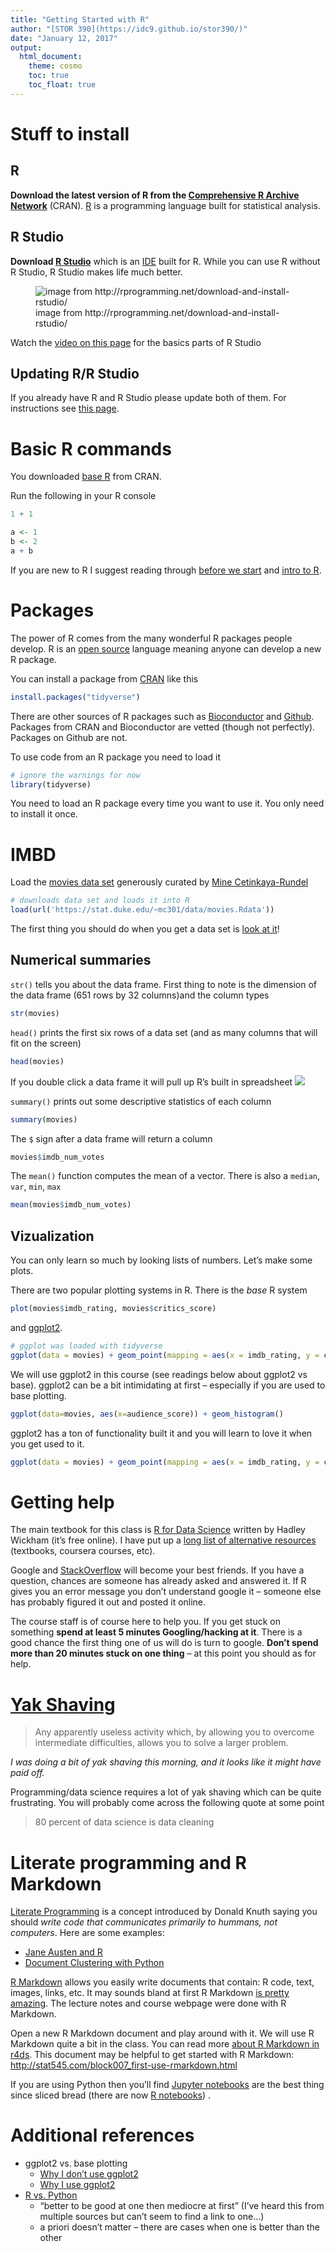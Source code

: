 ```yaml
---
title: "Getting Started with R"
author: "[STOR 390](https://idc9.github.io/stor390/)"
date: "January 12, 2017"
output: 
  html_document:
    theme: cosmo
    toc: true
    toc_float: true
---
```


# Stuff to install

## R

**Download the latest version of R from the [Comprehensive R Archive Network](https://cran.rstudio.com/)** (CRAN). [R](https://www.r-project.org/about.html) is a programming language built for statistical analysis.

## R Studio

**Download [R Studio](https://www.rstudio.com/products/rstudio/#Desktop)** which is an [IDE](https://en.wikipedia.org/wiki/Integrated_development_environment) built for R. While you can use R without R Studio, R Studio makes life much better.

![image from http://rprogramming.net/download-and-install-rstudio/](rstudio.png)


Watch the [video on this page](https://www.rstudio.com/products/RStudio/) for the basics parts of R Studio

## Updating R/R Studio

If you already have R and R Studio please update both of them. For instructions see [this page](http://bioinfo.umassmed.edu/bootstrappers/bootstrappers-courses/courses/rCourse/Additional_Resources/Updating_R.html).

# Basic R commands
You downloaded [base R](https://www.rstudio.com/wp-content/uploads/2016/05/base-r.pdf) from CRAN.

Run the following in your R console
```r
1 + 1
```

```r
a <- 1
b <- 2
a + b
```


If you are new to R I suggest reading through [before we start](http://www.datacarpentry.org/R-ecology-lesson/00-before-we-start.html) and [intro to R](http://www.datacarpentry.org/R-ecology-lesson/01-intro-to-R.html). 

# Packages
The power of R comes from the many wonderful R packages people develop. R is an [open source](https://en.wikipedia.org/wiki/Open-source_software) language meaning anyone can develop a new R package. 

You can install a package from [CRAN](https://cran.r-project.org/) like this
```r
install.packages("tidyverse")
```

There are other sources of R packages such as [Bioconductor](http://www.bioconductor.org/) and [Github](https://github.com/). Packages from CRAN and Bioconductor are vetted (though not perfectly). Packages on Github are not.

To use code from an R package you need to load it
```r
# ignore the warnings for now
library(tidyverse)
```
You need to load an R package every time you want to use it. You only need to install it once.

# IMBD
Load the [movies data set](http://www2.stat.duke.edu/~mc301/data/movies.html) generously curated by [Mine Cetinkaya-Rundel](http://www2.stat.duke.edu/~mc301/)
```r
# downloads data set and loads it into R
load(url('https://stat.duke.edu/~mc301/data/movies.Rdata'))
```


The first thing you should do when you get a data set is [look at it](https://www.youtube.com/watch?v=EF8GhC-T_Mo)!

## Numerical summaries

`str()` tells you about the data frame. First thing to note is the dimension of the data frame (651 rows by 32 columns)and the column types
```r
str(movies)
```

`head()` prints the first six rows of a data set (and as many columns that will fit on the screen)
```r
head(movies)
```


If you double click a data frame it will pull up R's built in spreadsheet
![](spreadsheet.png)

`summary()` prints out some descriptive statistics of each column
```r
summary(movies)
```

The `$` sign after a data frame will return a column
```r
movies$imdb_num_votes
```

The `mean()` function computes the mean of a vector. There is also a `median`, `var`, `min`, `max`

```r
mean(movies$imdb_num_votes)
```


## Vizualization
You can only learn so much by looking lists of numbers. Let's make some plots.

There are two popular plotting systems in R. There is the *base* R system

```r
plot(movies$imdb_rating, movies$critics_score)
```

and [ggplot2](http://ggplot2.org/).

```r
# ggplot was loaded with tidyverse
ggplot(data = movies) + geom_point(mapping = aes(x = imdb_rating, y = critics_score))
```

We will use ggplot2 in this course (see readings below about ggplot2 vs base). ggplot2 can be a bit intimidating at first -- especially if you are used to base plotting. 

```r
ggplot(data=movies, aes(x=audience_score)) + geom_histogram()
```

ggplot2 has a ton of functionality built it and you will learn to love it when you get used to it.

```r
ggplot(data = movies) + geom_point(mapping = aes(x = imdb_rating, y = critics_score, color=mpaa_rating))
```

# Getting help
The main textbook for this class is [R for Data Science](http://r4ds.had.co.nz/data-visualisation.html) written by Hadley Wickham (it's free online). I have put up a [long list of alternative resources](https://idc9.github.io/stor390/course_info/references.html) (textbooks, coursera courses, etc). 

Google and [StackOverflow](http://stackoverflow.com/) will become your best friends. If you have a question, chances are someone has already asked and answered it. If R gives you an error message you don't understand google it -- someone else has probably figured it out and posted it online.

The course staff is of course here to help you. If you get stuck on something **spend at least 5 minutes Googling/hacking at it**. There is a good chance the first thing one of us will do is turn to google. **Don't spend more than 20 minutes stuck on one thing** -- at this point you should as for help.

# [Yak Shaving](https://en.wiktionary.org/wiki/yak_shaving)

 > Any apparently useless activity which, by allowing you to overcome intermediate difficulties, allows you to solve a larger problem. 
 
 *I was doing a bit of yak shaving this morning, and it looks like it might have paid off.*

Programming/data science requires a lot of yak shaving which can be quite frustrating. You will probably come across the following quote at some point

> 80 percent of data science is data cleaning

# Literate programming and R Markdown

[Literate Programming](https://en.wikipedia.org/wiki/Literate_programming) is a concept introduced by Donald Knuth saying you should *write code that communicates primarily to hummans, not computers*. Here are some examples:

- [Jane Austen and R](https://cran.r-project.org/web/packages/tidytext/vignettes/tidytext.html)
- [Document Clustering with Python](http://brandonrose.org/clustering)


[R Markdown](http://rmarkdown.rstudio.com/) allows you easily write documents that contain: R code, text, images, links, etc. It may sounds bland at first R Markdown [is pretty amazing](http://rmarkdown.rstudio.com/gallery.html). The lecture notes and course webpage were done with R Markdown.

Open a new R Markdown document and play around with it. We will use R Markdown quite a bit in the class. You can read more [about R Markdown in r4ds](http://r4ds.had.co.nz/r-markdown.html#r-markdown-basics). This document may be helpful to get started with R Markdown: [http://stat545.com/block007_first-use-rmarkdown.html](http://stat545.com/block007_first-use-rmarkdown.html)

 If you are using Python then you'll find [Jupyter notebooks](http://jupyter.org/) are the best thing since sliced bread (there are now [R notebooks](http://rmarkdown.rstudio.com/r_notebooks.html)) .


# Additional references

- ggplot2 vs. base plotting
    - [Why I don't use ggplot2](http://simplystatistics.org/2016/02/11/why-i-dont-use-ggplot2/)
    - [Why I use ggplot2](http://varianceexplained.org/r/why-I-use-ggplot2/)
    
- [R vs. Python](https://www.datacamp.com/community/tutorials/r-or-python-for-data-analysis#gs.wZYq5Q8)
    - "better to be good at one then mediocre at first" (I've heard this from multiple sources but can't seem to find a link to one...)
    - a priori doesn't matter -- there are cases when one is better than the other

